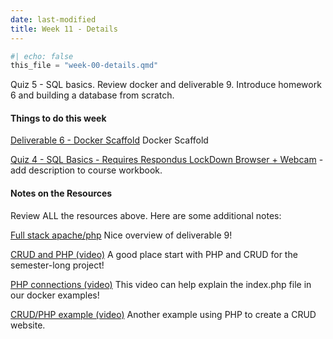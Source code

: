 ```yaml
---
date: last-modified
title: Week 11 - Details
---
```


```python
#| echo: false
this_file = "week-00-details.qmd"
```

<!-- overview-block-begin -->

<p class="lead">Quiz 5 - SQL basics. Review docker and deliverable 9. Introduce homework 6 and building a database from scratch.</p>
    
<!-- overview-block-end -->

<!-- deliverables-block-begin -->
#### Things to do this week


[Deliverable 6 - Docker Scaffold](https://virginiacommonwealth.instructure.com/courses/113813/assignments/1075772) Docker Scaffold


[Quiz 4 - SQL Basics - Requires Respondus LockDown Browser + Webcam](https://virginiacommonwealth.instructure.com/courses/113813/assignments/1072331)  - add description to course workbook.

<!-- deliverables-block-end -->

<!-- resources-block-begin -->
#### Notes on the Resources

Review ALL the resources above. Here are some additional notes:
    
[Full stack apache/php](https://virginiacommonwealth.instructure.com/courses/113813/pages/resource-week-11-full-stack-apache-slash-php-2) Nice overview of deliverable 9!


[CRUD and PHP (video)](https://virginiacommonwealth.instructure.com/courses/113813/pages/resource-week-11-crud-and-php-video-2) A good place start with PHP and CRUD for the semester-long project!


[PHP connections (video)](https://virginiacommonwealth.instructure.com/courses/113813/pages/resource-week-11-php-connections-video-2) This video can help explain the index.php file in our docker examples!


[CRUD/PHP example (video)](https://virginiacommonwealth.instructure.com/courses/113813/pages/resource-week-11-crud-slash-php-example-video-2) Another example using PHP to create a CRUD website.

<!-- resources-block-end -->